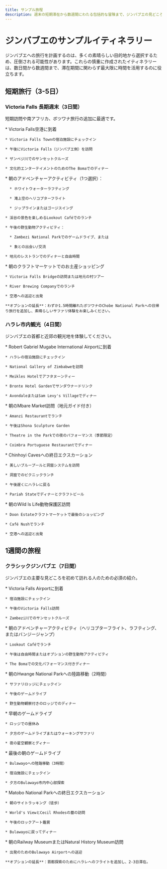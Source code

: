 ```yaml
---
title: サンプル旅程
description: 週末の短期滞在から数週間にわたる包括的な冒険まで、ジンバブエの見どころを探索するための事前計画された旅程
---
```


# ジンバブエのサンプルイティネラリー

ジンバブエへの旅行を計画するのは、多くの素晴らしい目的地から選択するため、圧倒される可能性があります。これらの慎重に作成されたイティネラリーは、数日間から数週間まで、滞在期間に関わらず最大限に時間を活用するのに役立ちます。

## 短期旅行（3-5日）

### Victoria Falls 長期週末（3日間）

短期訪問や南アフリカ、ボツワナ旅行の追加に最適です。

<AccordionGroup>
  <Accordion icon="1" title="1日目：到着と滝の訪問">
    * Victoria Falls空港に到着

    * Victoria Falls Townの宿泊施設にチェックイン

    * 午後にVictoria Falls（ジンバブエ側）を訪問

    * ザンベジ川でのサンセットクルーズ

    * 文化的エンターテイメントのためのThe Bomaでのディナー
  </Accordion>

  <Accordion icon="2" title="2日目：アドベンチャーアクティビティ">
    * 朝のアドベンチャーアクティビティ（1つ選択）：

      * ホワイトウォーターラフティング

      * 滝上空のヘリコプターフライト

      * ジップラインまたはゴージスイング

    * 渓谷の景色を楽しめるLookout Caféでのランチ

    * 午後の野生動物アクティビティ：

      * Zambezi National Parkでのゲームドライブ、または

      * 象との出会い/交流

    * 地元のレストランでのディナーと自由時間
  </Accordion>

  <Accordion icon="3" title="3日目：文化活動と出発">
    * 朝のクラフトマーケットでのお土産ショッピング

    * Victoria Falls Bridgeの訪問または地元の村ツアー

    * River Brewing Companyでのランチ

    * 空港への送迎と出発

    **オプションの延長**：わずか1.5時間離れたボツワナのChobe National Parkへの日帰り旅行を追加し、素晴らしいサファリ体験をお楽しみください。
  </Accordion>
</AccordionGroup>

### ハラレ市内観光（4日間）

ジンバブエの首都と近郊の観光地を体験してください。

<AccordionGroup>
  <Accordion icon="1" title="1日目：到着と市内オリエンテーション">
    * Robert Gabriel Mugabe International Airportに到着

    * ハラレの宿泊施設にチェックイン

    * National Gallery of Zimbabweを訪問

    * Meikles Hotelでアフタヌーンティー

    * Bronte Hotel Gardenでサンダウナードリンク

    * AvondaleまたはSam Levy's Villageでディナー
  </Accordion>

  <Accordion icon="2" title="2日目：文化体験">
    * 朝のMbare Market訪問（地元ガイド付き）

    * Amanzi Restaurantでランチ

    * 午後はShona Sculpture Garden

    * Theatre in the Parkでの夜のパフォーマンス（季節限定）

    * Coimbra Portuguese Restaurantでディナー
  </Accordion>

  <Accordion icon="3" title="3日目：チンホイへの日帰り旅行">
    * Chinhoyi Cavesへの終日エクスカーション

    * 美しいブループールと洞窟システムを訪問

    * 洞窟でのピクニックランチ

    * 午後遅くにハラレに戻る

    * Pariah Stateでディナーとクラフトビール
  </Accordion>

  <Accordion icon="4" title="4日目：自然と出発">
    * 朝のWild Is Life動物保護区訪問

    * Doon Estateクラフトマーケットで最後のショッピング

    * Café Nushでランチ

    * 空港への送迎と出発
  </Accordion>
</AccordionGroup>

## 1週間の旅程

### クラシックジンバブエ（7日間）

ジンバブエの主要な見どころを初めて訪れる人のための必須の紹介。

<AccordionGroup>
  <Accordion icon="1" title="1日目：Victoria Falls到着">
    * Victoria Falls Airportに到着

    * 宿泊施設にチェックイン

    * 午後のVictoria Falls訪問

    * Zambezi川でのサンセットクルーズ
  </Accordion>

  <Accordion icon="2" title="2日目：Victoria Fallsでのアクティビティ">
    * 朝のアドベンチャーアクティビティ（ヘリコプターフライト、ラフティング、またはバンジージャンプ）

    * Lookout Caféでランチ

    * 午後は自由時間またはオプションの野生動物アクティビティ

    * The Bomaでの文化パフォーマンス付きディナー
  </Accordion>

  <Accordion icon="3" title="3日目：Hwangeへの移動">
    * 朝のHwange National Parkへの陸路移動（2時間）

    * サファリロッジにチェックイン

    * 午後のゲームドライブ

    * 野生動物観察付きのロッジでのディナー
  </Accordion>

  <Accordion icon="4" title="4日目：Hwangeサファリ">
    * 早朝のゲームドライブ

    * ロッジでの昼休み

    * 夕方のゲームドライブまたはウォーキングサファリ

    * 夜の星空観察とディナー
  </Accordion>

  <Accordion icon="5" title="5日目：HwangeからBulawayoへ">
    * 最後の朝のゲームドライブ

    * Bulawayoへの陸路移動（3時間）

    * 宿泊施設にチェックイン

    * 夕方のBulawayo市内中心部探索
  </Accordion>

  <Accordion icon="6" title="6日目：Matobo Hills">
    * Matobo National Parkへの終日エクスカーション

    * 朝のサイトラッキング（徒歩）

    * World's ViewとCecil Rhodesの墓の訪問

    * 午後のロックアート鑑賞

    * Bulawayoに戻ってディナー
  </Accordion>

  <Accordion icon="7" title="7日目：出発">
    * 朝のRailway MuseumまたはNatural History Museum訪問

    * 出発のためのBulawayo Airportへの送迎

    **オプションの延長**：首都探索のためにハラレへのフライトを追加し、2-3日滞在。
  </Accordion>
</AccordionGroup>
